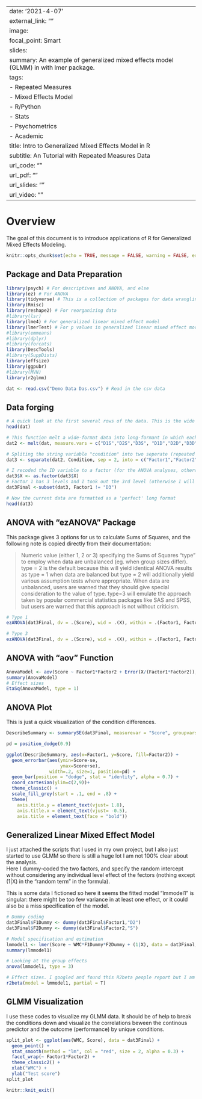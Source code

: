 
---
date: '2021-4-07'
external_link: ""
image:
  focal_point: Smart
slides: 
summary: An example of generalized mixed effects model (GLMM) in with lmer package.
tags:
- Repeated Measures
- Mixed Effects Model
- R/Python
- Stats
- Psychometrics
- Academic
title: Intro to Generalized Mixed Effects Model in R
subtitle: An Tutorial with Repeated Measures Data
url_code: ""
url_pdf: ""
url_slides: ""
url_video: ""
---


# Overview

The goal of this document is to introduce applications of R for Generalized Mixed Effects Modeling.

```r
knitr::opts_chunk$set(echo = TRUE, message = FALSE, warning = FALSE, error = TRUE)
```

## Package and Data Preparation

```r
library(psych) # For descriptives and ANOVA, and else
library(ez) # For ANOVA
library(tidyverse) # This is a collection of packages for data wrangling and visualizing
library(Rmisc)
library(reshape2) # For reorganizing data
#library(lsr)
library(lme4) # For generalized linear mixed effect model
library(lmerTest) # For p values in generalized linear mixed effect model
#library(emmeans)
#library(dplyr)
#library(forcats)
library(DescTools)
#library(SuppDists)
library(effsize)
library(ggpubr)
#library(MVN)
library(r2glmm)

dat <- read.csv("Demo Data Das.csv") # Read in the csv data
```

## Data forging


```r

# A quick look at the first several rows of the data. This is the wide format in which each row contains all information from one individual.
head(dat)

# This function melt a wide-format data into long-formant in which each row contains information from one trial.
dat2 <- melt(dat, measure.vars = c("D1S","D2S","D3S", "D1D","D2D","D3D"), variable.name = "Condition", value.name = "Score")

# Spliting the string variable "condition" into two seperate (repeated measure) variables
dat3 <- separate(dat2, Condition, sep = 2, into = c("Factor1","Factor2"), remove = TRUE)

# I recoded the ID variable to a factor (for the ANOVA analyses, otherwise R will treat it as a DV)
dat3$X <- as.factor(dat3$X)
# Factor 1 has 3 levels and I took out the 3rd level (otherwise I will have to have 2 dummy-coded variables for Factor1 in regression).
dat3Final <-subset(dat3, Factor1 != "D3")

# Now the current data are formatted as a 'perfect' long format
head(dat3)


```

## ANOVA with "ezANOVA" Package

This package gives 3 options for us to calculate Sums of Squares, and the following note is copied directly from their documentation:  

>Numeric value (either 1, 2 or 3) specifying the Sums of Squares “type” to employ when data are unbalanced (eg. when group sizes differ). type = 2 is the default because this will yield identical ANOVA results as type = 1 when data are balanced but type = 2 will additionally yield various assumption tests where appropriate. When data are unbalanced, users are warned that they should give special consideration to the value of type. type=3 will emulate the approach taken by popular commercial statistics packages like SAS and SPSS, but users are warned that this approach is not without criticism.
    
```r

# Type 1
ezANOVA(dat3Final, dv = .(Score), wid = .(X), within = .(Factor1, Factor2), type = 1, return_aov = TRUE, detailed = TRUE)

# Type 3
ezANOVA(dat3Final, dv = .(Score), wid = .(X), within = .(Factor1, Factor2), type = 3, return_aov = TRUE, detailed = TRUE)


```

## ANOVA with "aov" Function

```r
AnovaModel <- aov(Score ~ Factor1*Factor2 + Error(X/(Factor1*Factor2)), data = dat3)
summary(AnovaModel)
# Effect sizes
EtaSq(AnovaModel, type = 1)

```

## ANOVA Plot

This is just a quick visualization of the condition differences.

```r
DescribeSummary <- summarySE(dat3Final, measurevar = "Score", groupvars = c("Factor1","Factor2"))

pd = position_dodge(0.9)

ggplot(DescribeSummary, aes(x=Factor1, y=Score, fill=Factor2)) + 
  geom_errorbar(aes(ymin=Score-se, 
                    ymax=Score+se), 
                width=.2, size=1, position=pd) +
  geom_bar(position = "dodge", stat = "identity", alpha = 0.7) +
  coord_cartesian(ylim=c(2,9))+
  theme_classic() +
  scale_fill_grey(start = .1, end = .8) +
  theme(
    axis.title.y = element_text(vjust= 1.8),
    axis.title.x = element_text(vjust= -0.5),
    axis.title = element_text(face = "bold"))

```


## Generalized Linear Mixed Effect Model

I just attached the scripts that I used in my own project, but I also just started to use GLMM so there is still a huge lot I am not 100% clear about the analysis.  
Here I dummy-coded the two factors, and specify the random intercept without considering any individual level effect of the fectors (nothing except (1|X) in the "random term" in the formula).  

This is some data I fictioned so here it seems the fitted model "lmmodel1" is singular: there might be too few variance in at least one effect, or it could also be a miss specification of the model.

```r
# Dummy coding
dat3Final$F1Dummy <- dummy(dat3Final$Factor1,"D2")
dat3Final$F2Dummy <- dummy(dat3Final$Factor2,"S")

# Model specification and estimation
lmmodel1 <- lmer(Score ~ WMC*F1Dummy*F2Dummy + (1|X), data = dat3Final, REML = FALSE)
summary(lmmodel1)

# Looking at the group effects
anova(lmmodel1, type = 3)

# Effect sizes. I googled and found this R2beta people report but I am still trying to understand what it really means.
r2beta(model = lmmodel1, partial = T)

```

## GLMM Visualization

I use these codes to visualize my GLMM data. It should be of help to break the conditions down and visualize the correlations beween the continous predictor and the outcome (performance) by unique conditions.

```r
split_plot <- ggplot(aes(WMC, Score), data = dat3Final) + 
  geom_point() + 
  stat_smooth(method = "lm", col = "red", size = 2, alpha = 0.3) +
  facet_wrap(~ Factor1*Factor2) + 
  theme_classic2() + 
  xlab("WMC") + 
  ylab("Test score")
split_plot

```


```r
knitr::knit_exit()
```